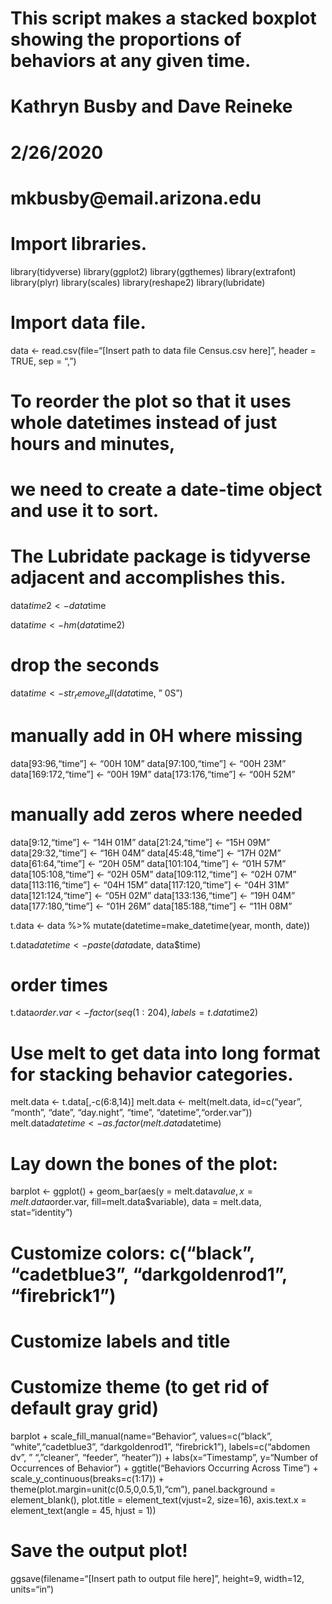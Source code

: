 # This script makes a stacked boxplot showing the proportions of behaviors at any given time.
# Kathryn Busby and Dave Reineke
# 2/26/2020
# mkbusby@email.arizona.edu

# Import libraries.

library(tidyverse)
library(ggplot2)
library(ggthemes)
library(extrafont)
library(plyr)
library(scales)
library(reshape2)
library(lubridate)

# Import data file.

data <- read.csv(file="[Insert path to data file Census.csv here]",
                 header = TRUE,
                 sep = ",")

# To reorder the plot so that it uses whole datetimes instead of just hours and minutes,
# we need to create a date-time object and use it to sort.
# The Lubridate package is tidyverse adjacent and accomplishes this.

data$time2 <- data$time

data$time <- hm(data$time2)

# drop the seconds
data$time <- str_remove_all(data$time, " 0S")

# manually add in 0H where missing
data[93:96,"time"] <- "00H 10M"
data[97:100,"time"] <- "00H 23M"
data[169:172,"time"] <- "00H 19M"
data[173:176,"time"] <- "00H 52M"

# manually add zeros where needed
data[9:12,"time"] <- "14H 01M"
data[21:24,"time"] <- "15H 09M"
data[29:32,"time"] <- "16H 04M"
data[45:48,"time"] <- "17H 02M"
data[61:64,"time"] <- "20H 05M"
data[101:104,"time"] <- "01H 57M"
data[105:108,"time"] <- "02H 05M"
data[109:112,"time"] <- "02H 07M"
data[113:116,"time"] <- "04H 15M"
data[117:120,"time"] <- "04H 31M"
data[121:124,"time"] <- "05H 02M"
data[133:136,"time"] <- "19H 04M"
data[177:180,"time"] <- "01H 26M"
data[185:188,"time"] <- "11H 08M"

t.data <- data %>%
  mutate(datetime=make_datetime(year, month, date))

t.data$datetime <- paste(data$date, data$time)

# order times
t.data$order.var  <- factor(seq(1:204), labels=t.data$time2)

# Use melt to get data into long format for stacking behavior categories.

melt.data <- t.data[,-c(6:8,14)]
melt.data <- melt(melt.data, id=c("year", "month", "date", "day.night", "time", "datetime","order.var"))
melt.data$datetime <- as.factor(melt.data$datetime)

# Lay down the bones of the plot:

barplot <- ggplot() + geom_bar(aes(y = melt.data$value,
                                   x = melt.data$order.var, fill=melt.data$variable),
                               data = melt.data,
                               stat="identity")

# Customize colors: c("black", "cadetblue3", "darkgoldenrod1", "firebrick1")
# Customize labels and title
# Customize theme (to get rid of default gray grid)

barplot + scale_fill_manual(name="Behavior", values=c("black", "white","cadetblue3", "darkgoldenrod1", "firebrick1"),
                            labels=c("abdomen dv", " ", "cleaner", "feeder", "heater")) +
  labs(x="Timestamp", y="Number of Occurrences of Behavior") +
  ggtitle("Behaviors Occurring Across Time") +
  scale_y_continuous(breaks=c(1:17)) +
  theme(plot.margin=unit(c(0.5,0,0.5,1),"cm"), panel.background = element_blank(),
        plot.title = element_text(vjust=2, size=16),
        axis.text.x = element_text(angle = 45, hjust = 1))

# Save the output plot!

ggsave(filename="[Insert path to output file here]", height=9, width=12, units="in")



